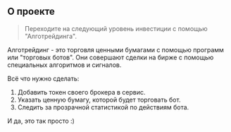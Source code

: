 ## О проекте

> Переходите на следующий уровень инвестиции с помощью "Алготрейдинга".

Алготрейдинг - это торговля ценными бумагами с помощью программ или "торговых ботов". 
Они совершают сделки на бирже с помощью специальных алгоритмов и сигналов. 

Всё что нужно сделать:
1. Добавить токен своего брокера в сервис.
2. Указать ценную бумагу, которой будет торговать бот.
3. Следить за прозрачной статистикой по действиям бота.  

И да, это так просто :)
